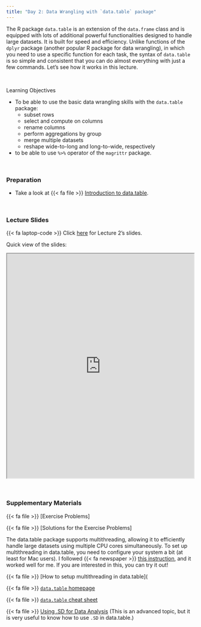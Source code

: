 ```yaml
---
title: "Day 2: Data Wrangling with `data.table` package"
---
```



The R package `data.table` is an extension of the `data.frame` class and is equipped with lots of additional powerful functionalities designed to handle large datasets. It is built for speed and efficiency. Unlike functions of the `dplyr` package (another popular R package for data wrangling), in which you need to use a specific function for each task, the syntax of `data.table` is so simple and consistent that you can do almost everything with just a few commands. Let's see how it works in this lecture.

<br>

:::{.goals}
::::{.goals-header}
Learning Objectives
::::
::::{.goals-container}
+ To be able to use the basic data wrangling skills with the `data.table` package:
  + subset rows
  + select and compute on columns
  + rename columns
  + perform aggregations by group
  + merge multiple datasets
  + reshape wide-to-long and long-to-wide, respectively
+ to be able to use `%>%` operator of the `magrittr` package.
::::
:::

<br>

### Preparation
+ Take a look at {{< fa file >}} [Introduction to data.table](https://cran.r-project.org/web/packages/data.table/vignettes/datatable-intro.html).

<br>

### Lecture Slides
{{< fa laptop-code >}}  Click [here](https://shunkei3.github.io/R-slides/Lec_notes/Lec2/Lec2.html){target="_blank"} for Lecture 2's slides.


Quick view of the slides:


```{=html}
<div style="display: flex; justify-content: center;"> 
<iframe width="900" height="600" src="https://shunkei3.github.io/R-slides/Lec_notes/Lec2/Lec2.html" title="Webpage example"></iframe>
</div>
```

<br>

### Supplementary Materials

{{< fa file >}} [Exercise Problems]

{{< fa file >}} [Solutions for the Exercise Problems]


The data.table package supports multithreading, allowing it to efficiently handle large datasets using multiple CPU cores simultaneously. To set up multithreading in data.table, you need to configure your system a bit (at least for Mac users). I followed {{< fa newspaper >}} [this instruction](https://github.com/Rdatatable/data.table/wiki/Installation#linux-and-mac), and it worked well for me. If you are interested in this, you can try it out!

{{< fa file >}} [How to setup multithreading in data.table](


{{< fa file >}} [`data.table` homepage](https://rdatatable.gitlab.io/data.table/)

{{< fa file >}} [`data.table` cheat sheet](https://raw.githubusercontent.com/rstudio/cheatsheets/master/datatable.pdf)

{{< fa file >}} [Using .SD for Data Analysis](https://cran.r-project.org/web/packages/data.table/vignettes/datatable-sd-usage.html) (This is an advanced topic, but it is very useful to know how to use `.SD` in data.table.)


<!-- :::{.solutionbox}

::::{.solutionbox-header}
:::: {.solutionbox-icon}
::::
This is my test note
::::

:::{.solutionbox-body}
Add some content inside of it
:::

::: -->

